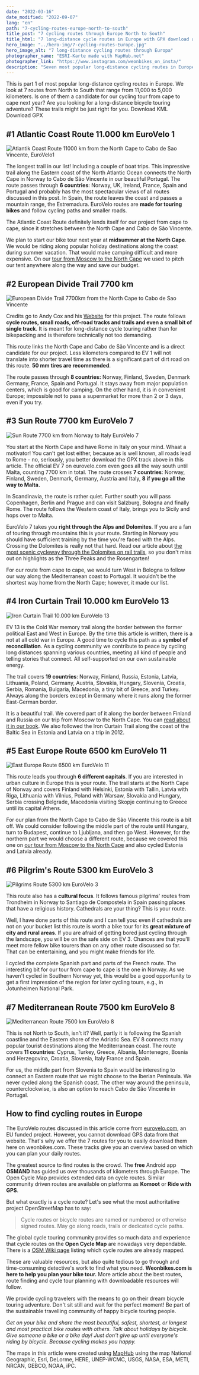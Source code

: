 ```yaml
---
date: "2022-03-16"
date_modified: "2022-09-07"
lang: "en"
path: "7-cycling-routes-europe-north-to-south"
title_post: "7 cycling routes through Europe North to South"
title_html: "7 long-distance cycle routes in Europe with GPX download and map"
hero_image: "../hero-img/7-cycling-routes-Europe.jpg"
hero_image_alt: "7 long-distance cycling routes through Europa"
photographer_name: "ESRI-Karte made with MapHub.net"
photographer_link: "https://www.instagram.com/weonbikes_on_insta/"
description: "Seven most popular long-distance cycling routes in Europe for bike touring from North to South with GPX and KML download. Read all about Europe's vast cycling route network. Part 1 is about EuroVelo 1, 3, 7, 8, 11, 13 and the Europe Divide Trail. Is one of them a candidate for our cape-to-cape tour?"
---
```



This is part 1 of most popular long-distance cycling routes in Europe. We look at 7 routes from North to South that range from 11,000 to 5,000 kilometers. Is one of them a candidate for our cycling tour from cape to cape next year? Are you looking for a long-distance bicycle touring adventure? These trails might be just right for you. Download KML Download GPX

<SevenRoutesDownload />

## #1 Atlantic Coast Route 11.000 km EuroVelo 1

![Atlantik Coast Route 11000 km from the North Cape to Cabo de Sao Vincente, EuroVelo1](../img/EuroVelo1_AtlanticCoastRoute.jpg)

The longest trail in our list! Including a couple of boat trips. This impressive trail along the Eastern coast of the North Atlantic Ocean connects the North Cape in Norway to Cabo de São Vincente in our beautiful Portugal. The route passes through **6 countries**: Norway, UK, Ireland, France, Spain and Portugal and probably has the most spectacular views of all routes discussed in this post. In Spain, the route leaves the coast and passes a mountain range, the Estremadura. EuroVelo routes are **made for touring bikes** and follow cycling paths and smaller roads.

The Atlantic Coast Route definitely lends itself for our project from cape to cape, since it stretches between the North Cape and Cabo de São Vincente.

We plan to start our bike tour next year at **midsummer at the North Cape**. We would be riding along popular holiday destinations along the coast during summer vacation. That would make camping difficult and more expensive. On our [tour from Moscow to the North Cape](https://weonbikes.com/en/book/) we used to pitch our tent anywhere along the way and save our budget.

## #2 European Divide Trail 7700 km

![European Divide Trail 7700km from the North Cape to Cabo de Sao Vincente](../img/European_Divide_Trail.jpg)

Credits go to Andy Cox and his [Website](https://europeandividetrail.com/) for this project. The route follows **cycle routes, small roads, off-road tracks and trails and even a small bit of single track**. It is meant for long-distance cycle touring rather than for bikepacking and is therefore technically not too demanding.

This route links the North Cape and Cabo de São Vincente and is a direct candidate for our project. Less kilometers compared to EV 1 will not translate into shorter travel time as there is a significant part of dirt road on this route. **50 mm tires are recommended**.

The route passes through **8 countries:** Norway, Finland, Sweden, Denmark Germany, France, Spain and Portugal. It stays away from major population centers, which is good for camping. On the other hand, it is in convenient Europe; impossible not to pass a supermarket for more than 2 or 3 days, even if you try.

## #3 Sun Route 7700 km EuroVelo 7

![Sun Route 7700 km from Norway to Italy EuroVelo 7](../img/EuroVelo7_SunRoute.jpg)

You start at the North Cape and have Rome in Italy on your mind. Whaat a motivator! You can't get lost either, because as is well known, all roads lead to Rome - no, seriously, you better download the GPX track above in this article. The official EV 7 on eurovelo.com even goes all the way south until Malta, counting 7700 km in total. The route crosses **7 countries**: Norway, Finland, Sweden, Denmark, Germany, Austria and Italy, **8 if you go all the way to Malta.**

In Scandinavia, the route is rather quiet. Further south you will pass Copenhagen, Berlin and Prague and can visit Salzburg, Bologna and finally Rome. The route follows the Western coast of Italy, brings you to Sicily and hops over to Malta.

EuroVelo 7 takes you **right through the Alps and Dolomites**. If you are a fan of touring through mountains this is your route. Starting in Norway you should have sufficient training by the time you're faced with the Alps. Crossing the Dolomites is really not that hard. Read our article about [the most scenic cycleway through the Dolomites on rail trails](https://weonbikes.com/en/blog/dolomites-cycle-routes/), so you don't miss out on highlights as the Three Peaks and the Rosengarten!

For our route from cape to cape, we would turn West in Bologna to follow our way along the Mediterranean coast to Portugal. It wouldn't be the shortest way home from the North Cape; however, it made our list.

## #4 Iron Curtain Trail 10.000 km EuroVelo 13

![Iron Curtain Trail 10.000 km EuroVelo 13](..\img\EuroVelo13_IronCurtainTrail.jpg)

EV 13 is the Cold War memory trail along the border between the former political East and West in Europe. By the time this article is written, there is a not at all cold war in Europe. A good time to cycle this path as a **symbol of reconciliation**. As a cycling community we contribute to peace by cycling long distances spanning various countries, meeting all kind of people and telling stories that connect. All self-supported on our own sustainable energy.

The trail covers **19 countries**: Norway, Finland, Russia, Estonia, Latvia, Lithuania, Poland, Germany, Austria, Slovakia, Hungary, Slovenia, Croatia, Serbia, Romania, Bulgaria, Macedonia, a tiny bit of Greece, and Turkey. Always along the borders except in Germany where it runs along the former East-German border.

It is a beautiful trail. We covered part of it along the border between Finland and Russia on our trip from Moscow to the North Cape. You can [read about it in our book](https://weonbikes.com/en/book/). We also followed the Iron Curtain Trail along the coast of the Baltic Sea in Estonia and Latvia on a trip in 2012.

## #5 East Europe Route 6500 km EuroVelo 11

![East Europe Route 6500 km EuroVelo 11](../img/EuroVelo11_EastEuropeRoute.jpg)

This route leads you through **6 different capitals**. If you are interested in urban culture in Europe this is your route. The trail starts at the North Cape of Norway and covers Finland with Helsinki, Estonia with Tallin, Latvia with Riga, Lithuania with Vilnius, Poland with Warsaw, Slovakia and Hungary, Serbia crossing Belgrade, Macedonia visiting Skopje continuing to Greece until its capital Athens.

For our plan from the North Cape to Cabo de São Vincente this route is a bit off. We could consider following the middle part of the route until Hungary, turn to Budapest, continue to Ljubljana, and then go West. However, for the northern part we would choose a different route, because we covered this one on [our tour from Moscow to the North Cape](https://weonbikes.com/en/book/) and also cycled Estonia and Latvia already.

## #6 Pilgrim's Route 5300 km EuroVelo 3

![Pilgrims Route 5300 km EuroVelo 3](../img/EuroVelo3_PilgrimsRoute.jpg)

This route also has a **cultural focus**. It follows famous pilgrims' routes from Trondheim in Norway to Santiago de Compostela in Spain passing places that have a religious history. Cathedrals are your thing? This is your route.

Well, I have done parts of this route and I can tell you: even if cathedrals are not on your bucket list this route is worth a bike tour for its **great mixture of city and rural areas**. If you are afraid of getting bored just cycling through the landscape, you will be on the safe side on EV 3. Chances are that you'll meet more fellow bike tourers than on any other route discussed so far. That can be entertaining, and you might make friends for life.

I cycled the complete Spanish part and parts of the French route. The interesting bit for our tour from cape to cape is the one in Norway. As we haven't cycled in Southern Norway yet, this would be a good opportunity to get a first impression of the region for later cycling tours, e.g., in Jotunheimen National Park.

## #7 Mediterranean Route 7500 km EuroVelo 8

![Mediterranean Route 7500 km EuroVelo 8](../img/EuroVelo8_MediterraneanRoute.jpg)

This is not North to South, isn't it? Well, partly it is following the Spanish coastline and the Eastern shore of the Adriatic Sea. EV 8 connects many popular tourist destinations along the Mediterranean coast. The route covers **11 countries**: Cyprus, Turkey, Greece, Albania, Montenegro, Bosnia and Herzegovina, Croatia, Slovenia, Italy France and Spain.

For us, the middle part from Slovenia to Spain would be interesting to connect an Eastern route that we might choose to the Iberian Peninsula. We never cycled along the Spanish coast. The other way around the peninsula, counterclockwise, is also an option to reach Cabo de São Vincente in Portugal.

## How to find cycling routes in Europe

The EuroVelo routes discussed in this article come from [eurovelo.com](http://en.eurovelo.com/), an EU funded project. However, you cannot download GPS data from that website. That's why we offer the 7 routes for you to easily download them here on weonbikes.com. These tracks give you an overview based on which you can plan your daily routes.

<SevenRoutesDownload />

The greatest source to find routes is the crowd. The **free** Android app **OSMAND** has guided us over thousands of kilometers through Europe. The Open Cycle Map provides extended data on cycle routes. Similar community driven routes are available on platforms as **Komoot** or **Ride with GPS**.

But what exactly is a cycle route? Let's see what the most authoritative project OpenStreetMap has to say:

> Cycle routes or bicycle routes are named or numbered or otherwise signed routes. May go along roads, trails or dedicated cycle paths.

The global cycle touring community provides so much data and experience that cycle routes on the **Open Cycle Map** are nowadays very dependable. There is a [OSM Wiki page](https://wiki.openstreetmap.org/wiki/Cycle_routes) listing which cycle routes are already mapped.

These are valuable resources, but also quite tedious to go through and time-consuming detective's work to find what you need. **Weonbikes.com is here to help you plan your bike tour.** More article about the best routes, route finding and cycle tour planning with downloadable resources will follow.

We provide cycling travelers with the means to go on their dream bicycle touring adventure. Don't sit still and wait for the perfect moment! Be part of the sustainable travelling community of happy bicycle touring people.

_Get on your bike and share the most beautiful, safest, shortest, or longest and most practical bike routes with others. Talk about holidays by bicycle. Give someone a bike or a bike day! Just don't give up until everyone's riding by bicycle. Because cycling makes you happy._

The maps in this article were created using [MapHub](https://maphub.net/) using the map National Geographic, Esri, DeLorme, HERE, UNEP-WCMC, USGS, NASA, ESA, METI, NRCAN, GEBCO, NOAA, iPC.

